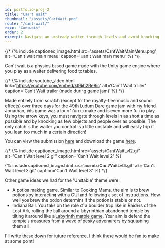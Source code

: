 ```yaml
---
id: portfolio-proj-2
title: "Can't Wait"
thumbnail: "/assets/CantWait.png"
route: "/cant-wait/"
repo: "Cantwait"
order: 2
excerpt: Navigate an unsteady waiter through levels and avoid knocking items over in this physics-based game!
---
```

{/* <!-- main content -->
{% include captioned_image.html src='assets/CantWaitMainMenu.png' alt='Can\'t Wait main menu' caption='Can\'t Wait main menu' %} */}


Can't wait is a physics based game made with the Unity game engine where you play as a waiter delivering food to tables.

{/* {% include youtube_video.html link='https://youtube.com/embed/kl9bh2Re8ic' alt='Can\'t Wait trailer' caption='Can\'t Wait trailer (made during game jam)' %} */}

Made entirely from scratch (except for the royalty-free music and sound effects) over three days for the 49th Ludum Dare game jam with my friend Jonathan, this game was a lot of fun to make and is even more fun to play. Using the arrow keys, you must navigate through levels in as short a time as possible and by knocking as few objects and people over as possible. The only catch is the waiter you control is a little unstable and will easily trip if you lean too much in a certain direction!

You can view the submission [here][ld49] and download the game [here][game].

{/* {% include captioned_image.html src='assets/CantWaitLvl2.gif' alt='Can\'t Wait level 2 gif' caption='Can\'t Wait level 2' %}

{% include captioned_image.html src='assets/CantWaitLvl3.gif' alt='Can\'t Wait level 3 gif' caption='Can\'t Wait level 3' %} */}

Other game ideas we had for the 'Unstable' theme were:
- A potion making game. Similar to Cooking Mama, the aim is to brew potions by interacting with a GUI and following a set of instructions. How well you brew the potion determins if the potion is stable or not.
- Indiana Ball. You take on the role of a boulder trap like in Raiders of the Lost Ark, rolling the ball around a labyrinthian abandoned temple by tilting it around like a [Labyrinth marble game][Marblegame]. Your aim is defend the temple's treasures from a wave of pesky adventurers by squashing them all!

I'll write these down for future reference, I think these would be fun to make at some point!

[MarbleGame]: https://en.wikipedia.org/wiki/Labyrinth_(marble_game)
[game]: https://TMoCo.itch.io/cant-wait
[ld49]: https://ldjam.com/events/ludum-dare/49/cant-wait
